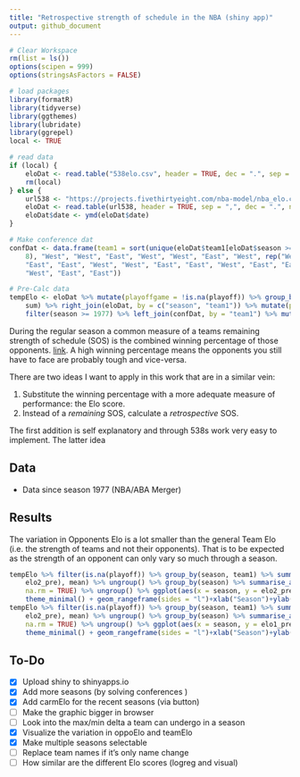 ```yaml
---
title: "Retrospective strength of schedule in the NBA (shiny app)"
output: github_document
---
```


```r
# Clear Workspace
rm(list = ls())
options(scipen = 999)
options(stringsAsFactors = FALSE)

# load packages
library(formatR)
library(tidyverse)
library(ggthemes)
library(lubridate)
library(ggrepel)
local <- TRUE

# read data
if (local) {
    eloDat <- read.table("538elo.csv", header = TRUE, dec = ".", sep = ";")
    rm(local)
} else {
    url538 <- "https://projects.fivethirtyeight.com/nba-model/nba_elo.csv"
    eloDat <- read.table(url538, header = TRUE, sep = ",", dec = ".", na.strings = "")
    eloDat$date <- ymd(eloDat$date)
}

# Make conference dat
confDat <- data.frame(team1 = sort(unique(eloDat$team1[eloDat$season >= 1977])), conference = c(rep("East", 
    8), "West", "West", "East", "West", "West", "East", "West", rep("West", 3), "East", "East", "West", 
    "East", "East", "West", "West", "East", "East", "West", "East", "East", rep("West", 6), "East", "West", 
    "West", "East", "East"))

# Pre-Calc data
tempElo <- eloDat %>% mutate(playoffgame = !is.na(playoff)) %>% group_by(season, team1) %>% summarise_if(is.logical, 
    sum) %>% right_join(eloDat, by = c("season", "team1")) %>% mutate(playoffteam = playoffgame > 0) %>% 
    filter(season >= 1977) %>% left_join(confDat, by = "team1") %>% mutate(playoffgame = !is.na(playoff))

```


During the regular season a common measure of a teams remaining strength of schedule (SOS) is the combined winning percentage of 
those opponents. [link](http://www.tankathon.com/remaining_schedule_strength). A high winning percentage means the opponents you still 
have to face are probably tough and vice-versa. 

There are two ideas I want to apply in this work that are in a similar vein:

1. Substitute the winning percentage with a more adequate measure of performance: the Elo score.
2. Instead of a *remaining* SOS, calculate a *retrospective* SOS.

The first addition is self explanatory and through 538s work very easy to implement. The latter idea 

## Data

* Data since season 1977 (NBA/ABA Merger)

## Results

The variation in Opponents Elo is a lot smaller than the general Team Elo (i.e. the strength of teams and not their opponents). 
That is to be expected as the strength of an opponent can only vary so much through a season.

```r
tempElo %>% filter(is.na(playoff)) %>% group_by(season, team1) %>% summarise_at(vars(elo1_pre, 
    elo2_pre), mean) %>% ungroup() %>% group_by(season) %>% summarise_at(vars(elo1_pre, elo2_pre), sd, 
    na.rm = TRUE) %>% ungroup() %>% ggplot(aes(x = season, y = elo2_pre)) + geom_point() + geom_line() + 
    theme_minimal() + geom_rangeframe(sides = "l")+xlab("Season")+ylab("Variation in season-wise opponents Elo")
tempElo %>% filter(is.na(playoff)) %>% group_by(season, team1) %>% summarise_at(vars(elo1_pre, 
    elo2_pre), mean) %>% ungroup() %>% group_by(season) %>% summarise_at(vars(elo1_pre, elo2_pre), sd, 
    na.rm = TRUE) %>% ungroup() %>% ggplot(aes(x = season, y = elo1_pre)) + geom_point() + geom_line() + 
    theme_minimal() + geom_rangeframe(sides = "l")+xlab("Season")+ylab("Variation in season-wise Team Elo")
```


## To-Do

* [x] Upload shiny to shinyapps.io
* [x] Add more seasons (by solving conferences )
* [x] Add carmElo for the recent seasons (via button)
* [ ] Make the graphic bigger in browser
* [ ] Look into the max/min delta a team can undergo in a season
* [x] Visualize the variation in oppoElo and teamElo
* [x] Make multiple seasons selectable
* [ ] Replace team names if it's only name change
* [ ] How similar are the different Elo scores (logreg and visual)